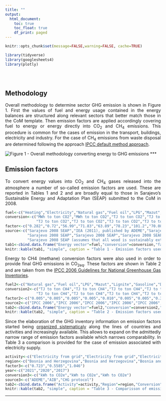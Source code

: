 ```yaml
---
title: ""
output:
  html_document:
    toc: true
    toc_float: true
    df_print: paged
---
```


```r
knitr::opts_chunk$set(message=FALSE,warning=FALSE, cache=TRUE)

library(tidyverse)
library(googlesheets4)
library(plotly)
```
</style>

<div class="row" style="padding-top: 30px;">
<div class="col-sm-10">
<div align="justify">

## Methodology

Overall methodology to determine sector GHG emission is shown in Figure 1. First the values of fuel and energy usage contained in the energy balances are structured along relevant sectors that better match those in the CoM template. Then emission factors are applied accordingly covering fuel to energy or energy directly into CO~2~ and CH~4~ emissions. This procedure is common for the cases of emission in the transport, buildings, electricity and industry. For the case of CH~4~  emissions from waste disposal are determined following the approach [IPCC default method approach](https://www.ipcc-nggip.iges.or.jp/public/gp/bgp/5_1_CH4_Solid_Waste.pdf).


![Figure 1 - Overall methodology converting energy to GHG emissions](https://ghg-sarajevo.s3.eu-central-1.amazonaws.com/method.jpg)
***

## Emission factors

To convert energy values into CO~2~ and CH~4~  gases released into the atmosphere a number of so-called emission factors are used. These are reported in Tables 1 and 2 and are broadly equal to those in Sarajevo's Sustainable Energy and Adaptation Plan (SEAP) submitted to the CoM in 2008.

```r
fuel<-c("Heating","Electricity","Natural gas","Fuel oil","LPG","Mazut","Lignite","Gasoline","Diesel","Wood","Wood")
conversion<-c("MWh to ton CO2","MWh to ton CO2","TJ to ton CO2","TJ to ton CO2","TJ to ton CO2","TJ to ton CO2",
              "TJ to ton CO2","TJ to ton CO2","TJ to ton CO2","TJ to ton CO2","MWh to ton CO2")
factor<-c("0.282","0.72","56.99","71.83","63.89","78.23","101.2","70.08","73.91","0","0.43")
source<-c("Sarajevo 2008 SEAP","IEA (2011), published by ADEME","Sarajevo 2008 SEAP","Sarajevo 2008 SEAP",
          "Sarajevo 2008 SEAP","Sarajevo 2008 SEAP","Sarajevo 2008 SEAP","Sarajevo 2008 SEAP","Sarajevo 2008 SEAP",
          "Sarajevo 2008 SEAP (assumes that all wood is sustainably extracted)","IPCC (assumes that wood is not sustianbly extracted)")
tab1<-cbind.data.frame("Energy vector"=fuel,"conversion"=conversion,"factor"=factor,"source"=source)
knitr::kable(tab1, "simple", caption = "Table 1 - Emission factors used for energy-CO2 conversions")

```

Energy to CH4 (methane) conversion factors were also used in order to provide final GHG emissions in CO~2eq~. These factors are shown in Table 2 and are taken from the [IPCC 2006 Guidelines for National Greenhouse Gas Inventories](https://www.ipcc-nggip.iges.or.jp/public/2006gl/vol2.html).


```r
fuel2<-c("Natural gas","Fuel oil","LPG","Mazut","Lignite","Gasoline","Diesel","Wood")
conversion2<-c("TJ to ton CH4","TJ to ton CH4","TJ to ton CH4","TJ to ton CH4",
              "TJ to ton CH4","TJ to ton CH4","TJ to ton CH4","TJ to ton CH4")
factor2<-c("0.005","0.005","0.005","0.005","0.010","0.005","0.005","0.3")
source2<-c("IPCC 2006","IPCC 2006","IPCC 2006","IPCC 2006","IPCC 2006","IPCC 2006","IPCC 2006","IPCC 2006")
tab2<-cbind.data.frame("Energy vector"=fuel2,"conversion"=conversion2,"factor"=factor2,"source"=source2)
knitr::kable(tab2, "simple", caption = "Table 2 - Emission factors used for energy-CO2 conversions")

```

Since the elaboration of the GHG inventory information on emission factors started being [organized sistematicaly](https://www.climatiq.io/) along the lines of countries and activities and increasingly available. This allows to expand on the admittedly narrow range of emission factors available which narrows comparability. In Table 3 a comparison is provided for the case of emission associated with electricity supply.

```r
activity<-c("Electricity from grid","Electricity from grid","Electricity from grid")
region<-c("Bosnia and Herzegovina","Bosnia and Herzegovina","Bosnia and Herzegovina")
factor3<-c("0.723","0.5585","1.046")
year<-c("2021","2020","2017")
conversion3<-c("kWh to CO2e","kWh to CO2e","kWh to CO2e")
source3<-c("ADEME","AIB","CHG protocol")
tab2<-cbind.data.frame("Activity"=activity,"Region"=region,"Conversion"=conversion3,"Factor"=factor3,"source"=source3)
knitr::kable(tab2, "simple", caption = "Table 3 - Comparisson of emission factors for electricty supply")

```

***